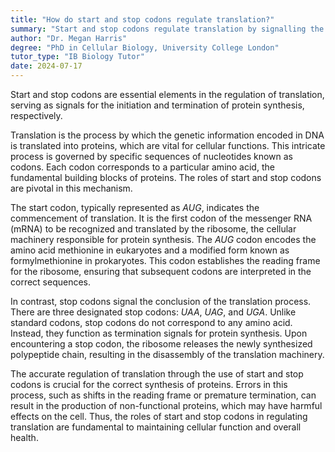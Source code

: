 ```yaml
---
title: "How do start and stop codons regulate translation?"
summary: "Start and stop codons regulate translation by signalling the beginning and end of protein synthesis, respectively."
author: "Dr. Megan Harris"
degree: "PhD in Cellular Biology, University College London"
tutor_type: "IB Biology Tutor"
date: 2024-07-17
---
```


Start and stop codons are essential elements in the regulation of translation, serving as signals for the initiation and termination of protein synthesis, respectively.

Translation is the process by which the genetic information encoded in DNA is translated into proteins, which are vital for cellular functions. This intricate process is governed by specific sequences of nucleotides known as codons. Each codon corresponds to a particular amino acid, the fundamental building blocks of proteins. The roles of start and stop codons are pivotal in this mechanism.

The start codon, typically represented as $AUG$, indicates the commencement of translation. It is the first codon of the messenger RNA (mRNA) to be recognized and translated by the ribosome, the cellular machinery responsible for protein synthesis. The $AUG$ codon encodes the amino acid methionine in eukaryotes and a modified form known as formylmethionine in prokaryotes. This codon establishes the reading frame for the ribosome, ensuring that subsequent codons are interpreted in the correct sequences.

In contrast, stop codons signal the conclusion of the translation process. There are three designated stop codons: $UAA$, $UAG$, and $UGA$. Unlike standard codons, stop codons do not correspond to any amino acid. Instead, they function as termination signals for protein synthesis. Upon encountering a stop codon, the ribosome releases the newly synthesized polypeptide chain, resulting in the disassembly of the translation machinery.

The accurate regulation of translation through the use of start and stop codons is crucial for the correct synthesis of proteins. Errors in this process, such as shifts in the reading frame or premature termination, can result in the production of non-functional proteins, which may have harmful effects on the cell. Thus, the roles of start and stop codons in regulating translation are fundamental to maintaining cellular function and overall health.
    